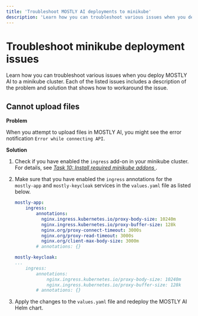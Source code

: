 ```yaml
---
title: 'Troubleshoot MOSTLY AI deployments to minikube'
description: 'Learn how you can troubleshoot various issues when you deploy MOSTLY AI to a minikube cluster.'
---
```



# Troubleshoot minikube deployment issues

Learn how you can troubleshoot various issues when you deploy MOSTLY AI to a minikube cluster. Each of the listed issues includes a description of the problem and solution that shows how to workaround the issue.

## Cannot upload files

**Problem**

When you attempt to upload files in MOSTLY AI, you might see the error notification `Error while connecting API`.

**Solution**

1. Check if you have enabled the `ingress` add-on in your minikube cluster. For details, see _[Task 10: Install required minikube addons
](/install/deploy/minikube#task-10-install-required-minikube-addons)_.
2. Make sure that you have enabled the `ingress` annotations for the `mostly-app` and `mostly-keycloak` services in the `values.yaml` file as listed below.
    ```yaml filename="values.yaml" copy {3-9}
    mostly-app:
        ingress:
            annotations:
              nginx.ingress.kubernetes.io/proxy-body-size: 10240m
              nginx.ingress.kubernetes.io/proxy-buffer-size: 128k
              nginx.org/proxy-connect-timeout: 3000s
              nginx.org/proxy-read-timeout: 3000s
              nginx.org/client-max-body-size: 3000m
            # annotations: {}
    ```

    ```yaml filename="values.yaml" copy {3-7}
    mostly-keycloak:
    ...
        ingress:
            annotations:
                nginx.ingress.kubernetes.io/proxy-body-size: 10240m
                nginx.ingress.kubernetes.io/proxy-buffer-size: 128k
            # annotations: {}
    ```
3. Apply the changes to the `values.yaml` file and redeploy the MOSTLY AI Helm chart.
